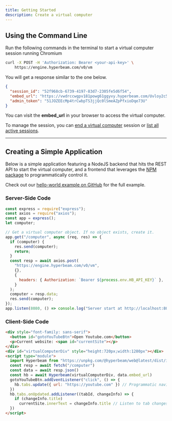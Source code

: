 ```yaml
---
title: Getting Started
description: Create a virtual computer
---
```


## Using the Command Line

Run the following commands in the terminal to start a virtual computer session running Chromium

```bash Terminal
curl -X POST -H 'Authorization: Bearer <your-api-key>' \
    https://engine.hyperbeam.com/v0/vm
```

You will get a response similar to the one below.

```json
{
  "session_id": "52f968cb-6739-4197-83d7-2305fe5d6f54",
  "embed_url": "https://vwdrccwgpv181powg61ggyvy.hyperbeam.com/Uvloy2c5QZeD1yMF_l1vVA?token=c8iw3SmQglOU0ugfLr3dWY2LalSKI_WOGUldEt8knbw",
  "admin_token": "51JOZEEcMp4trCwbpTS3jjQc0lSmeAZpPfxioDqe73U"
}
```

You can visit the **embed_url** in your browser to access the virtual computer.

To manage the session, you can [end a virtual computer](/rest-api/dispatch/ending-session) session or [list all active sessions](/rest-api/dispatch/get-sessions).

---

## Creating a Simple Application

Below is a simple application featuring a NodeJS backend that hits the REST API to start the virtual computer, and a frontend that leverages the [NPM package](https://www.npmjs.com/package/@hyperbeam/web) to programmatically control it.

Check out our [hello-world example on GitHub](https://github.com/hyperbeam/hello-world) for the full example.

### Server-Side Code

```js Node.JS
const express = require("express");
const axios = require("axios");
const app = express();
let computer;

// Get a virtual computer object. If no object exists, create it.
app.get("/computer", async (req, res) => {
  if (computer) {
    res.send(computer);
    return;
  }
  const resp = await axios.post(
    "https://engine.hyperbeam.com/v0/vm",
    {},
    {
      headers: { Authorization: `Bearer ${process.env.HB_API_KEY}` },
    }
  );
  computer = resp.data;
  res.send(computer);
});
app.listen(8080, () => console.log("Server start at http://localhost:8080"));
```

### Client-Side Code

```html HTML
<div style="font-family: sans-serif">
  <button id="gotoYouTubeBtn">Open Youtube.com</button>
  <p>Current website: <span id="currentSite"></p>
</div>
<div id="virtualComputerDiv" style="height:720px;width:1280px"></div>
<script type="module">
  import Hyperbeam from "https://unpkg.com/@hyperbeam/web@latest/dist/index.js"
  const resp = await fetch("/computer")
  const data = await resp.json()
  const hb = await Hyperbeam(virtualComputerDiv, data.embed_url)
  gotoYouTubeBtn.addEventListener("click", () => {
    hb.tabs.update({ url: "https://youtube.com" }) // Programmatic navigation
  })
  hb.tabs.onUpdated.addListener((tabId, changeInfo) => {
    if (changeInfo.title)
      currentSite.innerText = changeInfo.title // Listen to tab changes
  })
</script>
```
